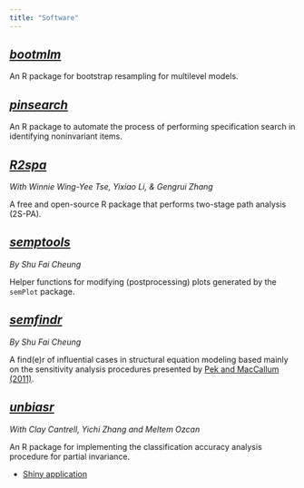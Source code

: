 ```yaml
---
title: "Software"
---
```


## [*bootmlm*](https://github.com/marklhc/bootmlm)

An R package for bootstrap resampling for multilevel models.

## [*pinsearch*](https://github.com/marklhc/pinsearch)

An R package to automate the process of performing specification search in identifying noninvariant items.

## [*R2spa*](https://github.com/Gengrui-Zhang/R2spa)

*With Winnie Wing-Yee Tse, Yixiao Li, & Gengrui Zhang*

A free and open-source R package that performs two-stage path analysis (2S-PA).

## [*semptools*](https://github.com/sfcheung/semptools)

*By Shu Fai Cheung*

Helper functions for modifying (postprocessing) plots generated by the `semPlot` package.

## [*semfindr*](https://github.com/sfcheung/semfindr)

*By Shu Fai Cheung*

A find(e)r of influential cases in structural equation modeling based mainly on the sensitivity analysis procedures presented by [Pek and MacCallum (2011)](https://www.tandfonline.com/doi/abs/10.1080/00273171.2011.561068).

## [*unbiasr*](https://github.com/mmm-usc/unbiasr)

*With Clay Cantrell, Yichi Zhang and Meltem Ozcan*

An R package for implementing the classification accuracy analysis procedure for partial invariance.

- [Shiny application](https://mmmlabusc.shinyapps.io/partinvshinyui/)